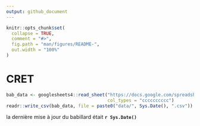 ```yaml
---
output: github_document
---
```


<!-- README.md is generated from README.Rmd. Please edit that file -->

```r
knitr::opts_chunk$set(
  collapse = TRUE,
  comment = "#>",
  fig.path = "man/figures/README-",
  out.width = "100%"
)
```


<!-- badges: start -->
<!-- badges: end -->

# CRET

```r
bab_data <- googlesheets4::read_sheet("https://docs.google.com/spreadsheets/d/1Udz3YHed2MMq7X5eeO8IByIJuyePUa51VKCctZr47IM/edit#gid=0",
                                      col_types = "cccccccccc")
readr::write_csv(bab_data, file = paste0("data/", Sys.Date(), ".csv"))
```

la dernière mise à jour du babillard était **`r Sys.Date()`**

<!-- ## recentsPubs.R -->

<!-- Script pour connaître les publications récentes des profs du CRET. -->

<!-- ```{r, eval=FALSE} -->
<!-- source("https://raw.githubusercontent.com/frousseu/CRET/master/recentPubs.R",encoding="UTF-8") -->
<!-- ``` -->


